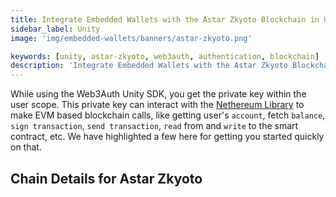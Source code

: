 ```yaml
---
title: Integrate Embedded Wallets with the Astar Zkyoto Blockchain in Unity
sidebar_label: Unity
image: 'img/embedded-wallets/banners/astar-zkyoto.png'

keywords: [unity, astar-zkyoto, web3auth, authentication, blockchain]
description: 'Integrate Embedded Wallets with the Astar Zkyoto Blockchain in Unity | Embedded Wallets'
---
```



While using the Web3Auth Unity SDK, you get the private key within the user scope. This private key can interact with the [Nethereum Library](https://nethereum.com/) to make EVM based blockchain calls, like getting user's `account`, fetch `balance`, `sign transaction`, `send transaction`, `read` from and `write` to the smart contract, etc. We have highlighted a few here for getting you started quickly on that.

## Chain Details for Astar Zkyoto

<ChainDetailsAstarZkyoto />

<EVMInteraction />
